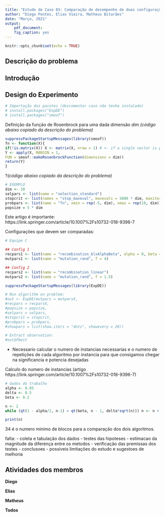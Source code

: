 ```yaml
---
title: "Estudo de Caso 03: Comparação de desempenho de duas configurações de um algoritmo de otimização"
author: "Diego Pontes, Elias Vieira, Matheus Bitarães"
date: "Março, 2021"
output:
    pdf_document:
    fig_caption: yes
---
```


```r
knitr::opts_chunk$set(echo = TRUE)
```

## Descrição do problema


## Introdução


## Design do Experimento
```r

# Importação dos pacotes (descomentar caso não tenha instalado)
# install.packages("ExpDE")
# install.packages("smoof")

```

Definição da função de Rosenbrock para uma dada dimensão *dim* *(código abaixo copiado da descrição do problema)*
```r

suppressPackageStartupMessages(library(smoof))
fn <- function(X){
if(!is.matrix(X)) X <- matrix(X, nrow = 1) # <- if a single vector is passed as X
Y <- apply(X, MARGIN = 1,
FUN = smoof::makeRosenbrockFunction(dimensions = dim))
return(Y)
}
```

?*(código abaixo copiado da descrição do problema)*
```r
# EXEMPLO
dim <- 10
selpars <- list(name = "selection_standard")
stopcrit <- list(names = "stop_maxeval", maxevals = 5000 * dim, maxiter = 100 * dim)
probpars <- list(name = "fn", xmin = rep(-5, dim), xmax = rep(10, dim))
popsize = 5 * dim
```

Este artigo é importante: https://link.springer.com/article/10.1007%2Fs10732-018-9396-7

Configurações que devem ser comparadas:
```r
# Equipe C

## Config 1
recpars1 <- list(name = "recombination_blxAlphaBeta", alpha = 0, beta = 0)
mutpars1 <- list(name = "mutation_rand", f = 4)

## Config 2
recpars2 <- list(name = "recombination_linear")
mutpars2 <- list(name = "mutation_rand", f = 1.5)
```


```r
suppressPackageStartupMessages(library(ExpDE))

# Run algorithm on problem:
#out <- ExpDE(mutpars = mutparsX,
#recpars = recparsX,
#popsize = popsize,
#selpars = selpars,
#stopcrit = stopcrit,
#probpars = probpars,
#showpars = list(show.iters = "dots", showevery = 20))

# Extract observation:
#out$Fbest
```

- Necessario calcular o numero de instancias necessarias e o numero de repetições de cada algoritmo por instancia para que consigamos chegar na significancia e potencia desejadas


Calculo do numero de instancias (artigo https://link.springer.com/article/10.1007%2Fs10732-018-9396-7)
```r

# dados do trabalho
alpha <- 0.05
delta <- 0.5
beta <- 0.2

n <- 2
while (qt(1 - alpha/2, n-1) > qt(beta, n - 1, delta*sqrt(n))) n <- n + 1

print(n)

```
34 é o numero minimo de blocos para a comparação dos dois algoritmos.

falta:
-  coleta e tabulação dos dados
- testes das hipoteses
- estimacao da magnitude da diferença entre os metodos
- verificação das premissas dos testes
- conclusoes
- possiveis limitações do estudo e sugestoes de melhoria

## Atividades dos membros

**Diego**


**Elias**


**Matheus**


**Todos**


\renewcommand\refname{Referências Bibliográficas}
\bibliographystyle{unsrt}
\bibliography{referencias}

